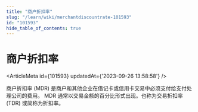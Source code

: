 ```yaml
---
title: "商户折扣率"
slug: "/learn/wiki/merchantdiscountrate-101593"
id: "101593"
hide_table_of_contents: true
---
```



# 商户折扣率

<ArticleMeta id={101593} updatedAt={'2023-09-26 13:58:58'} />
<div className='border-solid border-b border-t-0 my-4 border-[var(--ifm-color-gray-300)]' />

商户折扣率 (MDR) 是商户和其他企业在借记卡或信用卡交易中必须支付给支付处理公司的费用。 MDR 通常以交易金额的百分比形式出现。也称为交易折扣率 (TDR) 或简称为折扣率。
